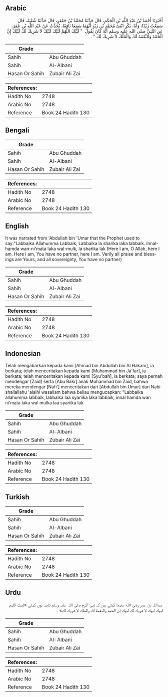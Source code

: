 ## Arabic


<div dir="rtl" lang="ar" style={{fontSize:'larger',backgroundColor:'#f8f9fa',padding:20}}>
أَخْبَرَنَا أَحْمَدُ بْنُ عَبْدِ اللَّهِ بْنِ الْحَكَمِ، قَالَ حَدَّثَنَا مُحَمَّدُ بْنُ جَعْفَرٍ، قَالَ حَدَّثَنَا شُعْبَةُ، قَالَ سَمِعْتُ زَيْدًا، وَأَبَا، بَكْرٍ ابْنَىْ مُحَمَّدِ بْنِ زَيْدٍ أَنَّهُمَا سَمِعَا نَافِعًا، يُحَدِّثُ عَنْ عَبْدِ اللَّهِ بْنِ عُمَرَ، عَنِ النَّبِيِّ صلى الله عليه وسلم أَنَّهُ كَانَ يَقُولُ ‏ "‏ لَبَّيْكَ اللَّهُمَّ لَبَّيْكَ لَبَّيْكَ لاَ شَرِيكَ لَكَ لَبَّيْكَ إِنَّ الْحَمْدَ وَالنِّعْمَةَ لَكَ وَالْمُلْكَ لاَ شَرِيكَ لَكَ ‏"‏ ‏.‏
</div>
<div style={{backgroundColor:'#f8f9fa',padding:20, marginBottom: 10}}><table> <thead> <tr> <th>Grade</th> <th></th> </tr> </thead> <tbody> <tr><td>Sahih</td><td>Abu Ghuddah</td></tr><tr><td>Sahih</td><td>Al-Albani</td></tr><tr><td>Hasan Or Sahih</td><td>Zubair Ali Zai</td></tr></tbody></table><table> <thead> <tr> <th>References:</th> <th></th> </tr> </thead> <tbody><tr><td>Hadith No</td><td>2748</td></tr><tr><td>Arabic No</td><td>2748</td></tr><tr><td>Reference</td><td>Book 24 Hadith 130</td></tr></tbody></table></div>

## Bengali


<div dir="ltr" lang="bn" style={{fontSize:'larger',backgroundColor:'#f8f9fa',padding:20}}>

</div>
<div style={{backgroundColor:'#f8f9fa',padding:20, marginBottom: 10}}><table> <thead> <tr> <th>Grade</th> <th></th> </tr> </thead> <tbody> <tr><td>Sahih</td><td>Abu Ghuddah</td></tr><tr><td>Sahih</td><td>Al-Albani</td></tr><tr><td>Hasan Or Sahih</td><td>Zubair Ali Zai</td></tr></tbody></table><table> <thead> <tr> <th>References:</th> <th></th> </tr> </thead> <tbody><tr><td>Hadith No</td><td>2748</td></tr><tr><td>Arabic No</td><td>2748</td></tr><tr><td>Reference</td><td>Book 24 Hadith 130</td></tr></tbody></table></div>

## English


<div dir="ltr" lang="en" style={{fontSize:'larger',backgroundColor:'#f8f9fa',padding:20}}>
It was narrated from 'Abdullah bin 'Umar that the Prophet used to say:"Labbaika Allahumma Labbaik, Labbaika la sharika laka labbaik. Innal-hamda wan-ni'mata laka wal-mulk, la sharika lak (Here I am, O Allah, here I am. Here I am, You have no partner, here I am. Verily all praise and blessings are Yours, and all sovereignty, You have no partner)
</div>
<div style={{backgroundColor:'#f8f9fa',padding:20, marginBottom: 10}}><table> <thead> <tr> <th>Grade</th> <th></th> </tr> </thead> <tbody> <tr><td>Sahih</td><td>Abu Ghuddah</td></tr><tr><td>Sahih</td><td>Al-Albani</td></tr><tr><td>Hasan Or Sahih</td><td>Zubair Ali Zai</td></tr></tbody></table><table> <thead> <tr> <th>References:</th> <th></th> </tr> </thead> <tbody><tr><td>Hadith No</td><td>2748</td></tr><tr><td>Arabic No</td><td>2748</td></tr><tr><td>Reference</td><td>Book 24 Hadith 130</td></tr></tbody></table></div>

## Indonesian


<div dir="ltr" lang="id" style={{fontSize:'larger',backgroundColor:'#f8f9fa',padding:20}}>
Telah mengabarkan kepada kami [Ahmad bin Abdullah bin Al Hakam], ia berkata; telah menceritakan kepada kami [Muhammad bin Ja'far], ia berkata; telah menceritakan kepada kami [Syu'bah], ia berkata; saya pernah mendengar [Zaid] serta [Abu Bakr] anak Muhammad bin Zaid, bahwa mereka mendengar [Nafi'] menceritakan dari [Abdullah bin Umar] dari Nabi shallallahu 'alaihi wasallam bahwa beliau mengucapkan: "Labbaika allahumma labbaik, labbaika laa syariika laka labbaik, innal hamda wan ni'mata laka wal mulka laa syariika lak
</div>
<div style={{backgroundColor:'#f8f9fa',padding:20, marginBottom: 10}}><table> <thead> <tr> <th>Grade</th> <th></th> </tr> </thead> <tbody> <tr><td>Sahih</td><td>Abu Ghuddah</td></tr><tr><td>Sahih</td><td>Al-Albani</td></tr><tr><td>Hasan Or Sahih</td><td>Zubair Ali Zai</td></tr></tbody></table><table> <thead> <tr> <th>References:</th> <th></th> </tr> </thead> <tbody><tr><td>Hadith No</td><td>2748</td></tr><tr><td>Arabic No</td><td>2748</td></tr><tr><td>Reference</td><td>Book 24 Hadith 130</td></tr></tbody></table></div>

## Turkish


<div dir="ltr" lang="tr" style={{fontSize:'larger',backgroundColor:'#f8f9fa',padding:20}}>

</div>
<div style={{backgroundColor:'#f8f9fa',padding:20, marginBottom: 10}}><table> <thead> <tr> <th>Grade</th> <th></th> </tr> </thead> <tbody> <tr><td>Sahih</td><td>Abu Ghuddah</td></tr><tr><td>Sahih</td><td>Al-Albani</td></tr><tr><td>Hasan Or Sahih</td><td>Zubair Ali Zai</td></tr></tbody></table><table> <thead> <tr> <th>References:</th> <th></th> </tr> </thead> <tbody><tr><td>Hadith No</td><td>2748</td></tr><tr><td>Arabic No</td><td>2748</td></tr><tr><td>Reference</td><td>Book 24 Hadith 130</td></tr></tbody></table></div>

## Urdu


<div dir="rtl" lang="ur" style={{fontSize:'larger',backgroundColor:'#f8f9fa',padding:20}}>
عبداللہ بن عمر رضی الله عنہما کہتے ہیں کہ نبی اکرم صلی اللہ علیہ وسلم تلبیہ یوں کہتے «لبيك اللہم لبيك لبيك لا شريك لك لبيك إن الحمد والنعمة لك والملك لا شريك لك» ۔
</div>
<div style={{backgroundColor:'#f8f9fa',padding:20, marginBottom: 10}}><table> <thead> <tr> <th>Grade</th> <th></th> </tr> </thead> <tbody> <tr><td>Sahih</td><td>Abu Ghuddah</td></tr><tr><td>Sahih</td><td>Al-Albani</td></tr><tr><td>Hasan Or Sahih</td><td>Zubair Ali Zai</td></tr></tbody></table><table> <thead> <tr> <th>References:</th> <th></th> </tr> </thead> <tbody><tr><td>Hadith No</td><td>2748</td></tr><tr><td>Arabic No</td><td>2748</td></tr><tr><td>Reference</td><td>Book 24 Hadith 130</td></tr></tbody></table></div>